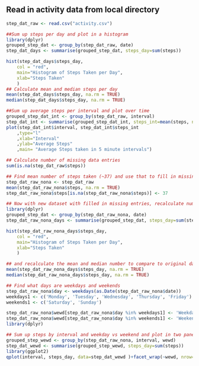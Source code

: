 
## Read in activity data from local directory
```r
step_dat_raw <- read.csv("activity.csv")

##Sum up steps per day and plot in a histogram
library(dplyr)
grouped_step_dat <- group_by(step_dat_raw, date)
step_dat_days <- summarise(grouped_step_dat, steps_day=sum(steps))

hist(step_dat_days$steps_day, 
	col = "red",
	main="Histogram of Steps Taken per Day",
	xlab="Steps Taken"
	)
## Calculate mean and median steps per day
mean(step_dat_days$steps_day, na.rm = TRUE)
median(step_dat_days$steps_day, na.rm = TRUE)

##Sum up average steps per interval and plot over time
grouped_step_dat_int <- group_by(step_dat_raw, interval)
step_dat_int <- summarise(grouped_step_dat_int, steps_int=mean(steps, na.rm = TRUE))
plot(step_dat_int$interval, step_dat_int$steps_int
	,type="l"
	,xlab="Interval"
	,ylab="Average Steps"
	,main= "Average Steps taken in 5 minute intervals")

## Calculate number of missing data entries 
sum(is.na(step_dat_raw$steps))

## Find mean number of steps taken (~37) and use that to fill in missing values
step_dat_raw_nona <- step_dat_raw
mean(step_dat_raw_nona$steps, na.rm = TRUE)
step_dat_raw_nona$steps[is.na(step_dat_raw_nona$steps)] <- 37

## Now with new dataset with filled in missing entries, recalculate number steps per day
library(dplyr)
grouped_step_dat <- group_by(step_dat_raw_nona, date)
step_dat_raw_nona_days <- summarise(grouped_step_dat, steps_day=sum(steps))

hist(step_dat_raw_nona_days$steps_day, 
	col = "red",
	main="Histogram of Steps Taken per Day",
	xlab="Steps Taken"
	)

## and recalculate the mean and median number to compare to original dataset
mean(step_dat_raw_nona_days$steps_day, na.rm = TRUE)
median(step_dat_raw_nona_days$steps_day, na.rm = TRUE)

## Find what days are weekdays and weekends
step_dat_raw_nona$day <- weekdays(as.Date(step_dat_raw_nona$date))
weekdays1 <- c('Monday', 'Tuesday', 'Wednesday', 'Thursday', 'Friday')
weekends1 <- c('Saturday', 'Sunday')

step_dat_raw_nona$wewd[step_dat_raw_nona$day %in% weekdays1] <- 'Weekday'
step_dat_raw_nona$wewd[step_dat_raw_nona$day %in% weekends1] <- 'Weekend'
library(dplyr)

## Sum up steps by interval and weekday vs weekend and plot in two panel line chart
grouped_step_wewd <- group_by(step_dat_raw_nona, interval, wewd)
step_dat_wewd <- summarise(grouped_step_wewd, steps_day=sum(steps))
library(ggplot2)
qplot(interval, steps_day, data=step_dat_wewd )+facet_wrap(~wewd, nrow=2)

```
